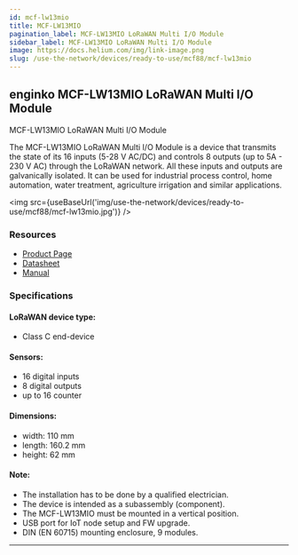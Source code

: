 ```yaml
---
id: mcf-lw13mio
title: MCF-LW13MIO
pagination_label: MCF-LW13MIO LoRaWAN Multi I/O Module
sidebar_label: MCF-LW13MIO LoRaWAN Multi I/O Module
image: https://docs.helium.com/img/link-image.png
slug: /use-the-network/devices/ready-to-use/mcf88/mcf-lw13mio
---
```



## enginko MCF-LW13MIO LoRaWAN Multi I/O Module

MCF-LW13MIO LoRaWAN Multi I/O Module

The MCF-LW13MIO LoRaWAN Multi I/O Module is a device that transmits the state of its 16 inputs (5-28
V AC/DC) and controls 8 outputs (up to 5A - 230 V AC) through the LoRaWAN network. All these inputs
and outputs are galvanically isolated. It can be used for industrial process control, home
automation, water treatment, agriculture irrigation and similar applications.

<img src={useBaseUrl('img/use-the-network/devices/ready-to-use/mcf88/mcf-lw13mio.jpg')} />

### Resources

- [Product Page](https://enginko.com/en/solutions/mcf-lw13mio/)
- [Datasheet](https://enginko.com/wp-content/uploads/2022/09/enginko%C2%AE_datasheet_MCF-LW13MIO-EN092W01.pdf)
- [Manual](https://www.enginko.com/support/doku.php?id=manual_mcf-lw13mio)

### Specifications

#### LoRaWAN device type:

- Class C end-device

#### Sensors:

- 16 digital inputs
- 8 digital outputs
- up to 16 counter

#### Dimensions:

- width: 110 mm
- length: 160.2 mm
- height: 62 mm

#### Note:

- The installation has to be done by a qualified electrician.
- The device is intended as a subassembly (component).
- The MCF-LW13MIO must be mounted in a vertical position.
- USB port for IoT node setup and FW upgrade.
- DIN (EN 60715) mounting enclosure, 9 modules.

---
